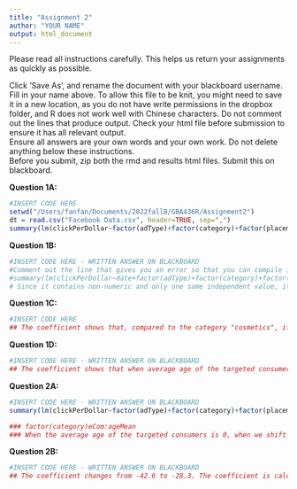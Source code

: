 ```yaml
---
title: "Assignment 2"
author: "YOUR NAME"
output: html_document
---
```


Please read all instructions carefully.  This helps us return your assignments as quickly as possible. 

  Click 'Save As', and rename the document with your blackboard username. 
  Fill in your name above.
  To allow this file to be knit, you might need to save it in a new location, as you do not have write permissions in the dropbox folder, and R does not work well with Chinese characters.
	Do not comment out the lines that produce output.  Check your html file before submission to ensure it has all relevant output.  
	Ensure all answers are your own words and your own work.  Do not delete anything below these instructions.  
	Before you submit, zip both the rmd and results html files.  Submit this on blackboard. 


**Question 1A:**
```r
#INSERT CODE HERE
setwd("/Users/fanfan/Documents/2022fallB/GBA436R/Assignment2")
dt = read.csv("Facebook Data.csv", header=TRUE, sep=",")
summary(lm(clickPerDollar~factor(adType)+factor(category)+factor(placement)+factor(keywords)+factor(body)+ageMean, data = dt))
```


**Question 1B:**
```r
#INSERT CODE HERE - WRITTEN ANSWER ON BLACKBOARD
#Comment out the line that gives you an error so that you can compile it
#summary(lm(clickPerDollar~date+factor(adType)+factor(category)+factor(placement)+factor(keywords)+factor(body)+ageMean, data = dt))
# Since it contains non-numeric and only one same independent value, it will fail to fit if there aren't at least 2 different non-numeric values for the linear regression.
```


**Question 1C:**
```r
#INSERT CODE HERE
## The coefficient shows that, compared to the category "cosmetics", if we use category "general", the average click per dollar will decrease by 45.741606 times holding other elements unchanged.
```

**Question 1D:**
```r
#INSERT CODE HERE - WRITTEN ANSWER ON BLACKBOARD
## The coefficient shows that when average age of the targeted consumers increase by 1 years old, the average click per dollar will increase by 2.598849 times holding other factors unchanged.
```


**Question 2A:**
```r
#INSERT CODE HERE - WRITTEN ANSWER ON BLACKBOARD
summary(lm(clickPerDollar~factor(adType)+factor(category)+factor(placement)+factor(keywords)+factor(body)+ageMean+factor(category)*ageMean, data = dt))

### factor(category)eCom:ageMean
### When the average age of the targeted consumers is 0, when we shift the category from "cosmetics" to "ecom", the click per dollar will decrease for 0.36125 times on average.
```


**Question 2B:**
```r
#INSERT CODE HERE - WRITTEN ANSWER ON BLACKBOARD
## The coefficient changes from -42.6 to -28.3. The coefficient is calculated when average age is 0 in 2a, but not in 1a and it decreases with the age increasing.
```